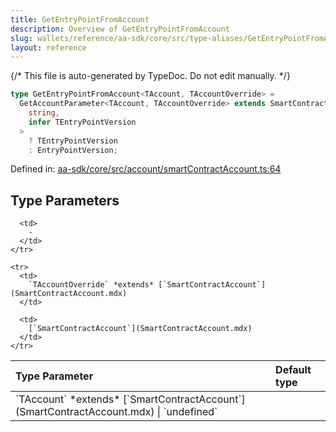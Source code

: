 ```yaml
---
title: GetEntryPointFromAccount
description: Overview of GetEntryPointFromAccount
slug: wallets/reference/aa-sdk/core/src/type-aliases/GetEntryPointFromAccount
layout: reference
---
```


{/* This file is auto-generated by TypeDoc. Do not edit manually. */}

```ts
type GetEntryPointFromAccount<TAccount, TAccountOverride> =
  GetAccountParameter<TAccount, TAccountOverride> extends SmartContractAccount<
    string,
    infer TEntryPointVersion
  >
    ? TEntryPointVersion
    : EntryPointVersion;
```

Defined in: [aa-sdk/core/src/account/smartContractAccount.ts:64](https://github.com/alchemyplatform/aa-sdk/blob/9f926c402d1661309abbf8eae8431e52e8c5e53f/aa-sdk/core/src/account/smartContractAccount.ts#L64)

## Type Parameters

<table>
  <thead>
    <tr>
      <th align="left">Type Parameter</th>
      <th align="left">Default type</th>
    </tr>
  </thead>

  <tbody>
    <tr>
      <td>
        `TAccount` *extends* [`SmartContractAccount`](SmartContractAccount.mdx) | `undefined`
      </td>

      <td>
        ‐
      </td>
    </tr>

    <tr>
      <td>
        `TAccountOverride` *extends* [`SmartContractAccount`](SmartContractAccount.mdx)
      </td>

      <td>
        [`SmartContractAccount`](SmartContractAccount.mdx)
      </td>
    </tr>

  </tbody>
</table>
